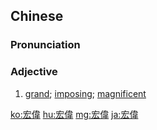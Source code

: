 {{also|宏伟}}
==Chinese==
{{zh-forms|s=宏伟}}

===Pronunciation===
{{zh-pron
|m=hóngwěi
|c=wang4 wai5
|cat=a
}}

===Adjective===
{{zh-adj}}

# [[grand]]; [[imposing]]; [[magnificent]]

{{zh-cat|Intermediate}}

[[ko:宏偉]]
[[hu:宏偉]]
[[mg:宏偉]]
[[ja:宏偉]]